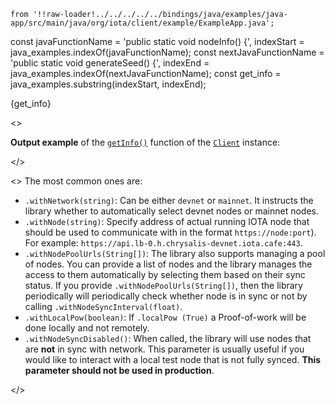     from '!!raw-loader!../../../../../bindings/java/examples/java-app/src/main/java/org/iota/client/example/ExampleApp.java';
const javaFunctionName = 'public static void nodeInfo() {', indexStart = java_examples.indexOf(javaFunctionName);
const nextJavaFunctionName = 'public static void generateSeed() {', indexEnd = java_examples.indexOf(nextJavaFunctionName);
const get_info = java_examples.substring(indexStart, indexEnd);

<CodeBlock className="language-java">
    {get_info}
</CodeBlock>

<>

**Output example** of the [`getInfo()`](./../libraries/java/api_reference#getinfo-nodeinfowrapper) function of the
    [`Client`](./../libraries/java/api_reference#client) instance:

</>

<GetInfoOutput/>

<LoadBalancerHealthChecks/>

<ClientBuilder />

<>
The most common ones are:

* `.withNetwork(string)`: Can be either `devnet` or `mainnet`. It instructs
the library whether to automatically select devnet nodes or mainnet nodes.
* `.withNode(string)`: Specify address of actual running IOTA node that should be used
to communicate with in the format `https://node:port`). For example: `https://api.lb-0.h.chrysalis-devnet.iota.cafe:443`.
* `.withNodePoolUrls(String[])`: The library also supports managing a pool of
nodes. You can provide a list of nodes and the library manages the access to them automatically by selecting them based
on their sync status. If you provide `.withNodePoolUrls(String[])`, then the library periodically will periodically
check
whether node is in sync or
not by calling `.withNodeSyncInterval(float)`.
* `.withLocalPow(boolean)`: If `.localPow (True)` a Proof-of-work will be done
locally and not remotely.
* `.withNodeSyncDisabled()`: When called, the library will use nodes that
are **not** in sync with network. This parameter is usually useful if you would like to interact with a local test node
that is not fully synced. **This parameter should not be used in production**.

</>